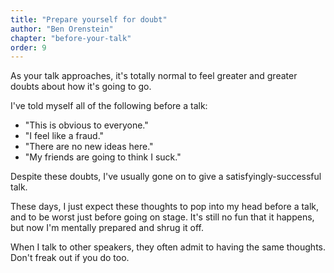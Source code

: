 ```yaml
---
title: "Prepare yourself for doubt"
author: "Ben Orenstein"
chapter: "before-your-talk"
order: 9
---
```


As your talk approaches, it's totally normal to feel greater and greater doubts about how it's going to go.

I've told myself all of the following before a talk:

- "This is obvious to everyone."
- "I feel like a fraud."
- "There are no new ideas here."
- "My friends are going to think I suck."

Despite these doubts, I've usually gone on to give a satisfyingly-successful talk.

These days, I just expect these thoughts to pop into my head before a talk, and to be worst just before going on stage. It's still no fun that it happens, but now I'm mentally prepared and shrug it off.

When I talk to other speakers, they often admit to having the same thoughts. Don't freak out if you do too.
